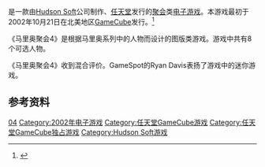 {{NoteTA
| G1=Games
| G2=Mario
}}
{{Infobox video game
| title= 马里奥聚会4
| english = Mario Party 4
| japanese = マリオパーティ4
| image=
| caption=
| developer = [[Hudson_Soft|Hudson Soft]]
| publisher = [[任天堂|任天堂]]
| director = 菊池賢次
| designer = 佐藤史久
| composer = 嶋倉一朗
| series = [[瑪利歐派對系列|瑪利歐派對系列]]
| released = {{vgrelease|NA|October 21, 2002|JP|November 8, 2002|EU|November 29, 2002}}
| genre= [[聚会游戏|聚会游戏]]
| modes = [[单人电子游戏|单人]]、[[多人电子游戏|多人]]
| platforms = [[GameCube|GameCube]]
}}

{{vgname|马里奥聚会4|ja=マリオパーティ4|en=Mario Party 4|cn=马里奥聚会４|tw=瑪利歐派對４}}是一款由[[Hudson_Soft|Hudson Soft]]公司制作、[[任天堂|任天堂]]发行的[[聚会|聚会]]类[[电子游戏|电子游戏]]。本游戏最初于2002年10月21日在北美地区[[GameCube|GameCube]]发行。<ref name="gamefaqs">{{cite web| url = http://www.gamefaqs.com/gamecube/560621-mario-party-4/data| title = Release information| publisher = [[GameFAQs|GameFAQs]]| date = | accessdate = 2016-05-15| language = en| archive-date = 2017-01-22| archive-url = https://web.archive.org/web/20170122203118/http://www.gamefaqs.com/gamecube/560621-mario-party-4/data| dead-url = no}}</ref>

《马里奥聚会4》是根据马里奥系列中的人物而设计的图版类游戏。游戏中共有8个可选人物。

《马里奥聚会4》收到混合评价。GameSpot的Ryan Davis表扬了游戏中的迷你游戏。

== 参考资料 ==
{{Reflist}}

{{瑪利歐派對系列}}

{{DEFAULTSORT:Mario Party 4}}
[[Category:瑪利歐派對系列|04]]
[[Category:2002年电子游戏|Category:2002年电子游戏]]
[[Category:任天堂GameCube游戏|Category:任天堂GameCube游戏]]
[[Category:任天堂GameCube独占游戏|Category:任天堂GameCube独占游戏]]
[[Category:Hudson_Soft游戏|Category:Hudson Soft游戏]]

{{Nintendo-stub}}